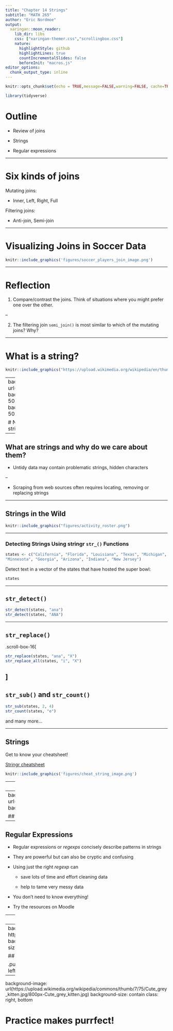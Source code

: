```yaml
---
title: "Chapter 14 Strings"
subtitle: "MATH 265"
author: "Eric Nordmoe"
output:
  xaringan::moon_reader:
    lib_dir: libs
    css: ["xaringan-themer.css","scrollingbox.css"]
    nature:
      highlightStyle: github
      highlightLines: true
      countIncrementalSlides: false
      beforeInit: "macros.js"
editor_options: 
  chunk_output_type: inline
---
```




```r
knitr::opts_chunk$set(echo = TRUE,message=FALSE,warning=FALSE, cache=TRUE)
```

```r
library(tidyverse)
```


# Outline  

* Review of joins 

* Strings  

* Regular expressions

---

# Six kinds of joins  

Mutating joins:  

* Inner, Left, Right, Full  

Filtering joins:  

* Anti-join, Semi-join

---

# Visualizing Joins in Soccer Data  


```r
knitr::include_graphics('figures/soccer_players_join_image.png')
```


---


# Reflection  

1) Compare/contrast the joins. Think of situations where you might prefer one over the other.

--

2) The filtering join `semi_join()` is most similar to which of the mutating joins? Why?

---

# What is a string?  


```r
knitr::include_graphics("https://upload.wikimedia.org/wikipedia/en/thumb/1/1f/Spool_of_string.jpg/544px-Spool_of_string.jpg")
```

---
background-image: url(figures/stringr.png)
background-position: 50% 75%
background-size: 50%

# No, really! What is a string?


---

## What are strings and why do we care about them?  

* Untidy data may contain problematic strings, hidden characters

--

* Scraping from web sources often requires locating, removing  or replacing strings

---

## Strings in the Wild  

```r
knitr::include_graphics("figures/activity_roster.png")
```


---

### Detecting Strings Using **stringr** `str_()` Functions

```r
states <- c("California", "Florida", "Louisiana", "Texas", "Michigan", 
"Minnesota", "Georgia", "Arizona", "Indiana", "New Jersey")
```

Detect text in a vector of the states that have hosted the super bowl:  
```r
states
```

---

## `str_detect()`

```r
str_detect(states, "ana")
str_detect(states, "ANA")
```

---

## `str_replace()` 

.scroll-box-16[
```r
str_replace(states, "ana", "X")
str_replace_all(states, "i", "X")
```
]
---

## `str_sub()` and `str_count()` 

```r
str_sub(states, 2, 4)
str_count(states, "e")
```

and many more...

---

## Strings  

Get to know your cheatsheet!  

[Stringr cheatsheet](https://posit.co/wp-content/uploads/2022/10/strings-1.pdf)

```r
knitr::include_graphics('figures/cheat_string_image.png')
```

---
class: inverse, center, middle

# What about more challenging string problems?

---
background-image: url(https://imgs.xkcd.com/comics/regular_expressions.png)
background-position: 50% 75%
background-size: 50%

## Regular expressions to the rescue!


---
## Regular Expressions 

* Regular expressions or *regexps* concisely describe patterns in strings  

* They are powerful but can also be cryptic and confusing  

* Using just the right *regexp* can   

    + save lots of time and effort cleaning data  
    
    + help to tame very messy data
    
* You don't need to know everything!  

* Try the resources on Moodle

---
### Using str_view() to verify regexps

```r
#starts with M or L
str_detect(states, "^[ML]")
str_view(states, "^[ML]")
```

---
background-image: url( https://imgs.xkcd.com/comics/backslashes.png)
background-position: 50% 50%
background-size: contain
class: left, top

## regexp: It's not just another \\-er flick!

.pull-left[.footnote[Source:https://xkcd.com/1638/]]
---
background-image: url(https://upload.wikimedia.org/wikipedia/commons/thumb/7/75/Cute_grey_kitten.jpg/800px-Cute_grey_kitten.jpg)
background-size: contain
class: right, bottom

# Practice makes purrfect!
